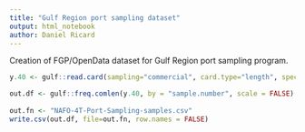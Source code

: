```yaml
---
title: "Gulf Region port sampling dataset"
output: html_notebook
author: Daniel Ricard
---
```


Creation of FGP/OpenData dataset for Gulf Region port sampling program.


```r
y.40 <- gulf::read.card(sampling="commercial", card.type="length", species=40, year=1984)

out.df <- gulf::freq.comlen(y.40, by = "sample.number", scale = FALSE) 
  
out.fn <- "NAFO-4T-Port-Sampling-samples.csv"
write.csv(out.df, file=out.fn, row.names = FALSE)

```

